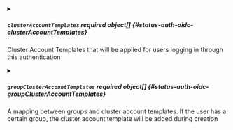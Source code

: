 

<PartialIssuerUrl />


<PartialClientId />


<PartialClientSecret />


<PartialRedirectURI />


<PartialCaFile />


<PartialInsecureCa />


<PartialUsernameClaim />


<PartialUsernamePrefix />


<PartialGroupsClaim />


<PartialGroups />


<PartialGetUserInfo />


<PartialGroupsPrefix />


<PartialType />



<details className="config-field" data-expandable="true">
<summary>

##### `clusterAccountTemplates` <span className="config-field-required" data-required="false">required</span> <span className="config-field-type">object[]</span> <span className="config-field-default"></span> <span className="config-field-enum"></span> {#status-auth-oidc-clusterAccountTemplates}

Cluster Account Templates that will be applied for users logging in through this authentication

</summary>

<PartialClusterAccountTemplatesreference />


</details>



<details className="config-field" data-expandable="true">
<summary>

##### `groupClusterAccountTemplates` <span className="config-field-required" data-required="false">required</span> <span className="config-field-type">object[]</span> <span className="config-field-default"></span> <span className="config-field-enum"></span> {#status-auth-oidc-groupClusterAccountTemplates}

A mapping between groups and cluster account templates. If the user has a certain group, the cluster
account template will be added during creation

</summary>

<PartialGroupClusterAccountTemplatesreference />


</details>
